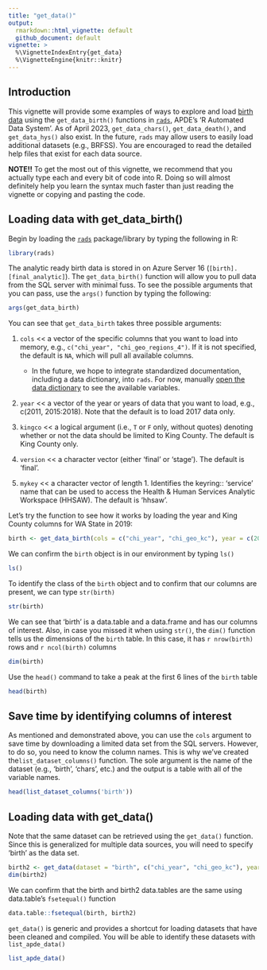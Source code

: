 ```yaml
---
title: "get_data()"
output:
  rmarkdown::html_vignette: default
  github_document: default
vignette: >
  %\VignetteIndexEntry{get_data}
  %\VignetteEngine{knitr::knitr}
---
```


## Introduction

This vignette will provide some examples of ways to explore and load [birth data](https://github.com/PHSKC-APDE/DOHdata/tree/master/ETL/birth) using the `get_data_birth()` functions in [`rads`](https://github.com/PHSKC-APDE/rads), APDE's 'R Automated Data System'. As of April 2023, `get_data_chars()`, `get_data_death()`, and `get_data_hys()` also exist. In the future, `rads` may allow users to easily load additional datasets (e.g., BRFSS). You are encouraged to read the detailed help files that exist for each data source.

**NOTE!!** To get the most out of this vignette, we recommend that you actually type each and every bit of code into R. Doing so will almost definitely help you learn the syntax much faster than just reading the vignette or copying and pasting the code.

## Loading data with get_data_birth()

Begin by loading the [`rads`](https://github.com/PHSKC-APDE/rads) package/library by typing the following in R:

```r
library(rads)
```

The analytic ready birth data is stored in on Azure Server 16 (`[birth].[final_analytic]`). The `get_data_birth()` function will allow you to pull data from the SQL server with minimal fuss. To see the possible arguments that you can pass, use the `args()` function by typing the following:

```r
args(get_data_birth)
```

You can see that `get_data_birth` takes three possible arguments:

1)  `cols` \<\< a vector of the specific columns that you want to load into memory, e.g., `c("chi_year", "chi_geo_regions_4")`. If it is not specified, the default is `NA`, which will pull all available columns.

    -   In the future, we hope to integrate standardized documentation, including a data dictionary, into `rads`. For now, manually [open the data dictionary](https://github.com/PHSKC-APDE/DOHdata/blob/master/ETL/birth/ref/ref_bir_user_dictionary_final.csv) to see the available variables.

2)  `year` \<\< a vector of the year or years of data that you want to load, e.g., c(2011, 2015:2018). Note that the default is to load 2017 data only.

3)  `kingco` \<\< a logical argument (i.e., `T` or `F` only, without quotes) denoting whether or not the data should be limited to King County. The default is King County only.

4)  `version` \<\< a character vector (either 'final' or 'stage'). The default is 'final'.  

5)  `mykey` \<\< a character vector of length 1. Identifies the keyring:: 'service' name that can be used to access the Health & Human Services Analytic Workspace (HHSAW). The default is 'hhsaw'.

Let's try the function to see how it works by loading the year and King County columns for WA State in 2019:

```r
birth <- get_data_birth(cols = c("chi_year", "chi_geo_kc"), year = c(2019), kingco = F)
```

We can confirm the `birth` object is in our environment by typing `ls()`

```r
ls() 
```

To identify the class of the `birth` object and to confirm that our columns are present, we can type `str(birth)`

```r
str(birth) 
```

We can see that 'birth' is a data.table and a data.frame and has our columns of interest. Also, in case you missed it when using `str()`, the `dim()` function tells us the dimensions of the `birth` table. In this case, it has `r nrow(birth)` rows and `r ncol(birth)` columns

```r
dim(birth) 
```

Use the `head()` command to take a peak at the first 6 lines of the `birth` table

```r
head(birth) 
```

## Save time by identifying columns of interest 
As mentioned and demonstrated above, you can use the `cols` argument to save time by downloading a limited data set from the SQL servers. However, to do so, you need to know the column names. This is why we've created the`list_dataset_columns()` function. The sole argument is the name of the dataset (e.g., 'birth', 'chars', etc.) and the output is a table with all of the variable names. 

```r
head(list_dataset_columns('birth'))
```

## Loading data with get_data()

Note that the same dataset can be retrieved using the `get_data()` function. Since this is generalized for multiple data sources, you will need to specify 'birth' as the data set.

```r
birth2 <- get_data(dataset = "birth", c("chi_year", "chi_geo_kc"), year = c(2019), kingco = F)
dim(birth2)
```

We can confirm that the birth and birth2 data.tables are the same using data.table's `fsetequal()` function

```r
data.table::fsetequal(birth, birth2)
```

`get_data()` is generic and provides a shortcut for loading datasets that have been cleaned and compiled. You will be able to identify these datasets with `list_apde_data()`

```r
list_apde_data()
```
